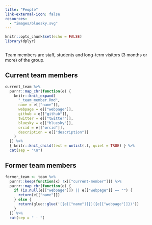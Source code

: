 ```yaml
---
title: "People"
link-external-icon: false
resources:
  - "images/bluesky.svg"
---
```


<script src="https://kit.fontawesome.com/52811a1d50.js" crossorigin="anonymous"></script>

```r
knitr::opts_chunk$set(echo = FALSE)
library(dplyr)
```

```r
```

Team members are staff, students and long-term visitors (3 months or more) of the group.

## Current team members

```r
current_team %>%
  purrr::map_chr(function(e) {
    knitr::knit_expand(
      "_team_member.Rmd", 
      name = e[["name"]],
      webpage = e[["webpage"]],
      github = e[["github"]],
      twitter = e[["twitter"]],
      bluesky = e[["bluesky"]],
      orcid = e[["orcid"]],
      description = e[["description"]]
    )
  }) %>%
  { knitr::knit_child(text = unlist(.), quiet = TRUE) } %>%
  cat(sep = "\n")
```

## Former team members

```r
former_team <- team %>%
  purrr::keep(function(x) !x[["current-member"]]) %>%
  purrr::map_chr(function(e) {
    if (is.null(e[["webpage"]]) || e[["webpage"]] == "") {
      return(e[["name"]])
    } else {
      return(glue::glue('[{e[["name"]]}]({e[["webpage"]]})'))
    }
  }) %>%
  cat(sep = " · ")
```
